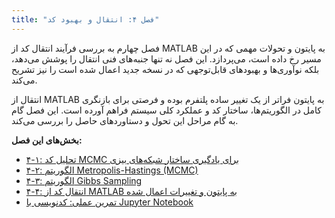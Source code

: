 ```yaml
---
title: "فصل ۴: انتقال و بهبود کد"
---
```



فصل چهارم به بررسی فرآیند انتقال کد از MATLAB به پایتون و تحولات مهمی که در این مسیر رخ داده است، می‌پردازد. این فصل نه تنها جنبه‌های فنی انتقال را پوشش می‌دهد، بلکه نوآوری‌ها و بهبودهای قابل‌توجهی که در نسخه جدید اعمال شده است را نیز تشریح می‌کند.

انتقال از MATLAB به پایتون فراتر از یک تغییر ساده پلتفرم بوده و فرصتی برای بازنگری کامل در الگوریتم‌ها، ساختار کد و عملکرد کلی سیستم فراهم آورده است. این فصل گام به گام مراحل این تحول و دستاوردهای حاصل را بررسی می‌کند.

**بخش‌های این فصل:**

- [۴-۱: تحلیل کد MCMC برای یادگیری ساختار شبکه‌های بیزی](section4-1.qmd)
- [۴-۲: الگوریتم Metropolis-Hastings (MCMC)](section4-2.qmd)
- [۴-۳: الگوریتم Gibbs Sampling](section4-3.qmd)
- [۴-۴: انتقال کد از MATLAB به پایتون و تغییرات اعمال شده](section4-4.qmd)
- [تمرین عملی: کدنویسی با Jupyter Notebook](section4-exercises.ipynb)
